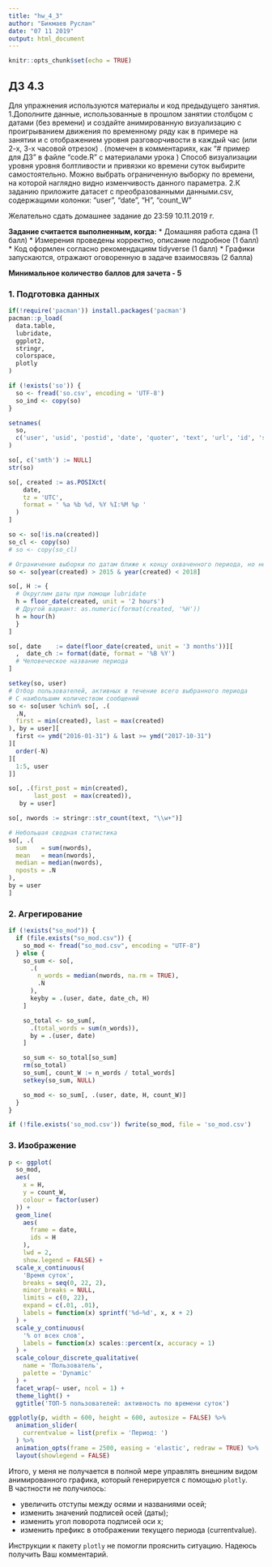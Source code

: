 ```yaml
---
title: "hw_4_3"
author: "Бикмаев Руслан"
date: "07 11 2019"
output: html_document
---
```


```r
knitr::opts_chunk$set(echo = TRUE)
```

## ДЗ 4.3

 Для упражнения используются материалы и код предыдущего занятия.
1.Дополните данные, использованные в прошлом занятии столбцом с датами (без времени) и создайте анимированную визуализацию с проигрыванием движения по временному ряду как в примере на занятии  и с отображением уровня разговорчивости в каждый час (или 2-х, 3-х часовой отрезок) .
(помечен в комментариях, как  "# пример для ДЗ" в файле "code.R" с материалами урока ) 
Способ визуализации уровня уровня болтливости и привязки ко времени суток выбирите самостоятельно. 
Можно выбрать ограниченную выборку по времени, на которой наглядно видно изменчивость данного параметра.
2.К  заданию приложите датасет с преобразованными данными.csv, содержащими колонки:
"user", "date", "H", "count_W" 

Желательно сдать домашнее задание до 23:59 10.11.2019 г.

**Задание считается выполненным, когда:**
 * Домашняя работа сдана (1 балл)
 * Измерения проведены корректно, описание подробное (1 балл)
 * Код оформлен согласно рекомендациям tidyverse (1 балл)
 * Графики запускаются, отражают оговоренную в задаче взаимосвязь (2 балла)
 

**Минимальное количество баллов для зачета - 5**

### 1. Подготовка данных

```r
if(!require('pacman')) install.packages('pacman')
pacman::p_load(
  data.table,
  lubridate,
  ggplot2,
  stringr,
  colorspace,
  plotly
)
```

```r
if (!exists('so')) {
  so <- fread('so.csv', encoding = 'UTF-8')
  so_ind <- copy(so) 
}

setnames(
  so,
  c('user', 'usid', 'postid', 'date', 'quoter', 'text', 'url', 'id', 'smth')
)

so[, c('smth') := NULL]
str(so)

so[, created := as.POSIXct(
    date,
    tz = 'UTC',
    format = ' %a %b %d, %Y %I:%M %p '
  )
]

so <- so[!is.na(created)]
so_cl <- copy(so)
# so <- copy(so_cl)

# Ограничение выборки по датам ближе к концу охваченного периода, но не в 2018
so <- so[year(created) > 2015 & year(created) < 2018]

so[, H := {
  # Округлим даты при помощи lubridate
  h = floor_date(created, unit = '2 hours')
  # Другой вариант: as.numeric(format(created, '%H'))
  h = hour(h)
  }
]

so[, date    := date(floor_date(created, unit = '3 months'))][
  ,  date_ch := format(date, format = '%B %Y')
  # Человеческое название периода
]

setkey(so, user)
# Отбор пользователей, активных в течение всего выбранного периода
# С наибольшим количеством сообщений
so <- so[user %chin% so[, .(
  .N,
  first = min(created), last = max(created)
), by = user][
  first <= ymd("2016-01-31") & last >= ymd("2017-10-31")
][
  order(-N)
][
  1:5, user
]]

so[, .(first_post = min(created),
       last_post  = max(created)),
   by = user]

so[, nwords := stringr::str_count(text, "\\w+")]

# Небольшая сводная статистика
so[, .(
  sum    = sum(nwords),
  mean   = mean(nwords),
  median = median(nwords),
  nposts = .N
),
by = user
]
```


### 2. Агрегирование

```r
if (!exists("so_mod")) {
  if (file.exists("so_mod.csv")) {
    so_mod <- fread("so_mod.csv", encoding = "UTF-8")
  } else {
    so_sum <- so[,
      .(
        n_words = median(nwords, na.rm = TRUE),
        .N
      ),
      keyby = .(user, date, date_ch, H)
    ]

    so_total <- so_sum[,
      .(total_words = sum(n_words)),
      by = .(user, date)
    ]

    so_sum <- so_total[so_sum]
    rm(so_total)
    so_sum[, count_W := n_words / total_words]
    setkey(so_sum, NULL)

    so_mod <- so_sum[, .(user, date, H, count_W)]
  }
}

if (!file.exists('so_mod.csv')) fwrite(so_mod, file = 'so_mod.csv')
```

### 3. Изображение

```r
p <- ggplot(
  so_mod,
  aes(
    x = H,
    y = count_W,
    colour = factor(user)
  )) +
  geom_line(
    aes(
      frame = date,
      ids = H
    ),
    lwd = 2,
    show.legend = FALSE) +
  scale_x_continuous(
    'Время суток',
    breaks = seq(0, 22, 2),
    minor_breaks = NULL,
    limits = c(0, 22),
    expand = c(.01, .01),
    labels = function(x) sprintf('%d–%d', x, x + 2)
  ) +
  scale_y_continuous(
    '% от всех слов',
    labels = function(x) scales::percent(x, accuracy = 1)
  ) +
  scale_colour_discrete_qualitative(
    name = 'Пользователь',
    palette = 'Dynamic'
  ) +
  facet_wrap(~ user, ncol = 1) +
  theme_light() +
  ggtitle('ТОП-5 пользователей: активность по времени суток')
```

```r
ggplotly(p, width = 600, height = 600, autosize = FALSE) %>%
  animation_slider(
    currentvalue = list(prefix = 'Период: ')
  ) %>%
  animation_opts(frame = 2500, easing = 'elastic', redraw = TRUE) %>%
  layout(showlegend = FALSE)
```

Итого, у меня не получается в полной мере управлять внешним видом анимированного графика, который генерируется с помощью `plotly`. В частности не получилось:

- увеличить отступы между осями и названиями осей;
- изменить значений подписей осей (даты);
- изменить угол поворота подписей оси x;
- изменить префикс в отображении текущего периода (currentvalue).

Инструкции к пакету `plotly` не помогли прояснить ситуацию. Надеюсь получить Ваш комментарий.